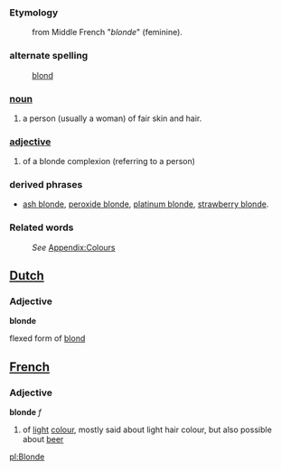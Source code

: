 === Etymology ===
: from Middle French "''blonde''" (feminine).
=== alternate spelling ===
:[[blond]]

===[[noun]]===
#a person (usually a woman) of fair skin and hair.

===[[adjective]]===
#of a blonde complexion (referring to a person)

===derived phrases===
*[[ash blonde]], [[peroxide blonde]], [[platinum blonde]], [[strawberry blonde]].

===Related words===
:''See'' [[Wiktionary_Appendix:Colours|Appendix:Colours]]

==[[Dutch]]==

=== Adjective ===

'''blonde'''

flexed form of [[blond]]

==[[French]]==

=== Adjective ===

'''blonde''' ''f''

# of [[light]] [[colour]], mostly said about light hair colour, but also possible about [[beer]]

[[pl:Blonde]]